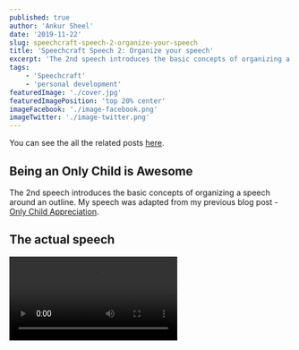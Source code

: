 ```yaml
---
published: true
author: 'Ankur Sheel'
date: '2019-11-22'
slug: speechcraft-speech-2-organize-your-speech
title: 'Speechcraft Speech 2: Organize your speech'
excerpt: 'The 2nd speech introduces the basic concepts of organizing a speech around an outline.'
tags:
    - 'Speechcraft'
    - 'personal development'
featuredImage: './cover.jpg'
featuredImagePosition: 'top 20% center'
imageFacebook: './image-facebook.png'
imageTwitter: './image-twitter.png'
---
```


You can see the all the related posts [here](./tags/speechcraft).

## Being an Only Child is Awesome

The 2nd speech introduces the basic concepts of organizing a speech around an outline. My speech was adapted from my
previous blog post - [Only Child Appreciation](./blog/child-appreciation).

## The actual speech

<Video src="https://www.youtube.com/embed/Ge6Q0GuqeMs" title="Speechcraft Organize your Speech" />

## The written speech

Kids need a sibling — it’s the best gift you can give them! This is a pretty common comment that you get to hear after
you become a parent and its complete hogwash. Before I start, let me ask you a question. How many of you have Siblings?
and How many of you are the oldest? Well, at least for some time you had the same benefits that an only child has. Due
to my parent's steadfast refusal to give me a sibling, I am an only child and I believe that its the best.

Now, there is a myth that someone who is an only child is likely to be lonely. Personally, loneliness has never been a
pervasive feeling. First and foremost, I had books. The way I read books is to disappear entirely into them almost
becoming one of the characters. I devoured books, going to the public library and checking out big stacks. read
everything we had in the house; I probably read things that many would probably consider completely inappropriate for
someone my age. I read it even if I did not understand it. Apart from books, I filled my life with friends both real and
imaginary. Although the imaginary friends have since disappeared, the real friends have stayed.

Now, people might think that we are spoilt and pampered but, I don't see what's wrong with being treated like royalty
and getting 100% of your parents love and resources. To them I say - "Stop being so jealous just because we are the
favourite child of our parents". I guess the pro or con depending on your view is that we don't have to share our stuff
and as one of my cousins says - "that includes the bathroom". But do my parents overindulge me? I guess that depends. To
some people, I have more than enough, to others, I suppose I am deprived. I didnt get everything that I asked for but I
will concede that I did not have to share my room/bathroom and the T.v. I also probably did get more toys than normal.
Another nice side effect is that we learn how to get what we want and be more focused on our goals.

One disadvantage of being an only child is that you have no one to fight with or to blame. On the flip side, I think it
made me more independent and responsible.

Not having a sibling taught me how to spend time so that I am happy alone. I don't feel the need to go and talk to
people. Contradictory, I can just go and talk to anyone if I want to. It's also easier to walk away from people who
don't meet my expectations. Contradictorily, since I did not have siblings and was reliant on friends I don't take
friendships lightly and a few of my friendships go back 30 years.

To conclude, the best thing about being an only child is that I will always be my parents favourite and we all know
every parent has a favourite.

## Feedback

### Positive

-   _[From evaluator]_ Great Topic. Loved the opening.
-   _[From evaluator]_ Well Prepared, good organization and flow.
-   _[From evaluator]_ Loud, clear, confident.
-   _[From evaluator]_ Good use of humour.
-   I got a few laughs again.
-   There were no Umm's.

### Negative

-   _[From evaluator]_ Could have added another minute of content.
-   _[From evaluator]_ Use signposting.
-   _[From evaluator]_ Finish with a bang.
-   Made a couple of mistakes and I had to correct myself.
-   I forgot my speech and took a lot of time to recover. I also got flustered after it.

## Action Points

### Previous Action points

-   I need to speak slower and need to pause between sentences. **Done**
-   I need to look at both sides of the room.
-   There is no point in taking a printout. I don't look at it all. **Done**
-   I forgot a few of my points which made it a little shorter than the minimum of 3 minutes. Maybe I need to have more
    content so that even if I forget I still speak for at least 4 minutes.
    -   **Partial**: Better than last time but still need another minute of content to reach 5 minutes.
-   I need to take my hands out of my pockets and from behind my back so that they are visible even before starting the
    speech.
-   I need to get rid of "Umms". **Done**
-   I need to stop touching my glasses and face.
    -   **Partial**: Much better than last time but still ended up touching it a few times.

### Action Points for Next Time

-   Try to use the stage.
-   Try to speak for 5 minutes.
-   I need to look at both sides of the room.
-   Take both of my hands out of my pockets.
-   Stop touching my glasses and face.
